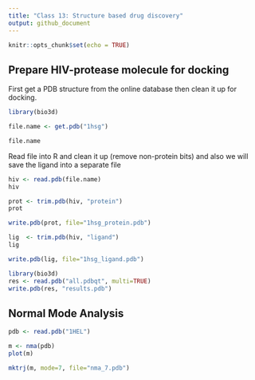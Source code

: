 ```yaml
---
title: "Class 13: Structure based drug discovery"
output: github_document
---
```


```r
knitr::opts_chunk$set(echo = TRUE)
```

## Prepare HIV-protease molecule for docking

First get a PDB structure from the online database then clean it up for docking.

```r
library(bio3d)
```

```r
file.name <- get.pdb("1hsg")
```

```r
file.name
```

Read file into R and clean it up (remove non-protein bits) and also we will save the ligand into a separate file
```r
hiv <- read.pdb(file.name)
hiv
```

```r
prot <- trim.pdb(hiv, "protein")
prot
```

```r
write.pdb(prot, file="1hsg_protein.pdb")
```

```r
lig  <- trim.pdb(hiv, "ligand")
lig
```

```r
write.pdb(lig, file="1hsg_ligand.pdb")
```


```r
library(bio3d)
res <- read.pdb("all.pdbqt", multi=TRUE)
write.pdb(res, "results.pdb")
```

## Normal Mode Analysis

```r
pdb <- read.pdb("1HEL")

m <- nma(pdb)
plot(m)
```

```r
mktrj(m, mode=7, file="nma_7.pdb")
```

















